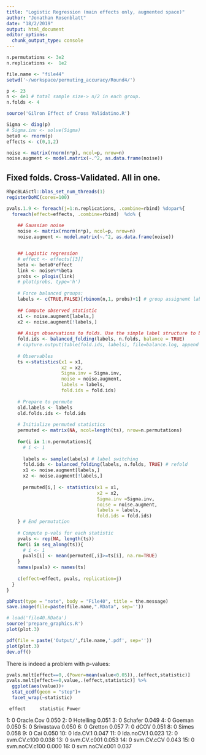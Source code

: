 ```yaml
---
title: "Logistic Regression (main effects only, augmented space)"
author: "Jonathan Rosenblatt"
date: "18/2/2019"
output: html_document
editor_options: 
  chunk_output_type: console
---
```


```r
n.permutations <- 3e2
n.replications <-  1e2
```


```r
file.name <- "file44"
setwd('~/workspace/permuting_accuracy/Round4/')

p <- 23
n <- 4e1 # total sample size-> n/2 in each group.
n.folds <- 4

source('Gilron Effect of Cross Validatino.R')

Sigma <- diag(p)
# Sigma.inv <- solve(Sigma)
beta0 <- rnorm(p)
effects <- c(0,1,2)
```

```r
noise <- matrix(rnorm(n*p), ncol=p, nrow=n)
noise.augment <- model.matrix(~.^2, as.data.frame(noise))
```



## Fixed folds. Cross-Validated. All in one.
```r
RhpcBLASctl::blas_set_num_threads(1)
registerDoMC(cores=100)
```

```r
pvals.1.9 <- foreach(j=1:n.replications, .combine=rbind) %dopar%{
  foreach(effect=effects, .combine=rbind)  %do% {
    
    ## Gaussian noise
    noise <- matrix(rnorm(n*p), ncol=p, nrow=n)
    noise.augment <- model.matrix(~.^2, as.data.frame(noise))


    ## Logistic regression
    # effect <- effects[[3]]
    beta <- beta0*effect
    link <- noise%*%beta
    probs <- plogis(link)
    # plot(probs, type='h')
    
    # Force balanced groups:
    labels <- c(TRUE,FALSE)[rbinom(n,1, probs)+1] # group assignemt labels
    
    ## Compute observed statistic
    x1 <- noise.augment[labels,]
    x2 <- noise.augment[!labels,]
    
    ## Asign observations to folds. Use the simple label structure to balance folds.
    fold.ids <- balanced_folding(labels, n.folds, balance = TRUE)
    # capture.output(table(fold.ids, labels), file=balance.log, append = TRUE)
    
    # Observables 
    ts <-statistics(x1 = x1, 
                    x2 = x2, 
                    Sigma.inv = Sigma.inv, 
                    noise = noise.augment, 
                    labels = labels, 
                    fold.ids = fold.ids)
    
    # Prepare to permute
    old.labels <- labels
    old.folds.ids <- fold.ids
    
    # Initialize permuted statistics
    permuted <- matrix(NA, ncol=length(ts), nrow=n.permutations)
    
    for(i in 1:n.permutations){
      # i <- 1
      
      labels <- sample(labels) # label switching
      fold.ids <- balanced_folding(labels, n.folds, TRUE) # refold
      x1 <- noise.augment[labels,]
      x2 <- noise.augment[!labels,]
      
      permuted[i,] <- statistics(x1 = x1, 
                                 x2 = x2,
                                 Sigma.inv =Sigma.inv, 
                                 noise = noise.augment,
                                 labels = labels,
                                 fold.ids = fold.ids)
    } # End permutation
    
    # Compute p-vals for each statistic
    pvals <- rep(NA, length(ts))
    for(i in seq_along(ts)){
      # i <- 1
      pvals[i] <- mean(permuted[,i]>=ts[i], na.rm=TRUE)
    }
    names(pvals) <- names(ts)
    
    c(effect=effect, pvals, replication=j) 
  }
} 

pbPost(type = "note", body = "File40", title = the.message)
save.image(file=paste(file.name,".RData", sep=''))
```


```r
# load('file40.RData')
source('prepare_graphics.R')
plot(plot.3)
```

```r
pdf(file = paste('Output/',file.name,'.pdf', sep=''))
plot(plot.3)
dev.off()
```

There is indeed a problem with p-values:

```r
pvals.melt[effect==0,.(Power=mean(value<0.05)),.(effect,statistic)]
pvals.melt[effect==0,value,.(effect,statistic)] %>% 
  ggplot(aes(value))+
  stat_ecdf(geom = "step")+
  facet_wrap(~statistic)
```

     effect     statistic Power
 1:      0    Oracle.Cov 0.050
 2:      0     Hotelling 0.051
 3:      0       Schafer 0.049
 4:      0        Goeman 0.050
 5:      0    Srivastava 0.050
 6:      0       Gretton 0.057
 7:      0          dCOV 0.051
 8:      0         Simes 0.058
 9:      0           Cai 0.050
10:      0      lda.CV.1 0.047
11:      0    lda.noCV.1 0.023
12:      0   svm.CV.c100 0.038
13:      0   svm.CV.c001 0.053
14:      0    svm.CV.cCV 0.043
15:      0 svm.noCV.c100 0.000
16:      0 svm.noCV.c001 0.037

